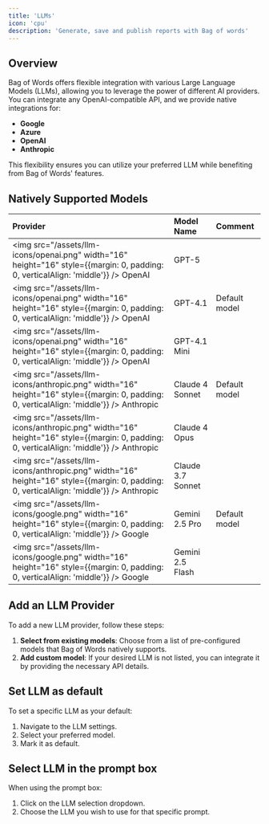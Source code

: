 ```yaml
---
title: 'LLMs'
icon: 'cpu'
description: 'Generate, save and publish reports with Bag of words'
---
```


## Overview

Bag of Words offers flexible integration with various Large Language Models (LLMs), allowing you to leverage the power of different AI providers. You can integrate any OpenAI-compatible API, and we provide native integrations for:

*   **Google**
*   **Azure**
*   **OpenAI**
*   **Anthropic**

This flexibility ensures you can utilize your preferred LLM while benefiting from Bag of Words' features.

## Natively Supported Models

| Provider | Model Name | Comment |
| :------- | :--------- | :------ |
| <img src="/assets/llm-icons/openai.png" width="16" height="16" style={{margin: 0, padding: 0, verticalAlign: 'middle'}} /> OpenAI | GPT-5 | |
| <img src="/assets/llm-icons/openai.png" width="16" height="16" style={{margin: 0, padding: 0, verticalAlign: 'middle'}} /> OpenAI | GPT-4.1 | Default model |
| <img src="/assets/llm-icons/openai.png" width="16" height="16" style={{margin: 0, padding: 0, verticalAlign: 'middle'}} /> OpenAI | GPT-4.1 Mini | |
| <img src="/assets/llm-icons/anthropic.png" width="16" height="16" style={{margin: 0, padding: 0, verticalAlign: 'middle'}} /> Anthropic | Claude 4 Sonnet | Default model |
| <img src="/assets/llm-icons/anthropic.png" width="16" height="16" style={{margin: 0, padding: 0, verticalAlign: 'middle'}} /> Anthropic | Claude 4 Opus | |
| <img src="/assets/llm-icons/anthropic.png" width="16" height="16" style={{margin: 0, padding: 0, verticalAlign: 'middle'}} /> Anthropic | Claude 3.7 Sonnet | |
| <img src="/assets/llm-icons/google.png" width="16" height="16" style={{margin: 0, padding: 0, verticalAlign: 'middle'}} /> Google | Gemini 2.5 Pro | Default model |
| <img src="/assets/llm-icons/google.png" width="16" height="16" style={{margin: 0, padding: 0, verticalAlign: 'middle'}} /> Google | Gemini 2.5 Flash | |

## Add an LLM Provider

To add a new LLM provider, follow these steps:

1.  **Select from existing models**: Choose from a list of pre-configured models that Bag of Words natively supports.
2.  **Add custom model**: If your desired LLM is not listed, you can integrate it by providing the necessary API details.

## Set LLM as default

To set a specific LLM as your default:

1.  Navigate to the LLM settings.
2.  Select your preferred model.
3.  Mark it as default.

## Select LLM in the prompt box

When using the prompt box:

1.  Click on the LLM selection dropdown.
2.  Choose the LLM you wish to use for that specific prompt.


